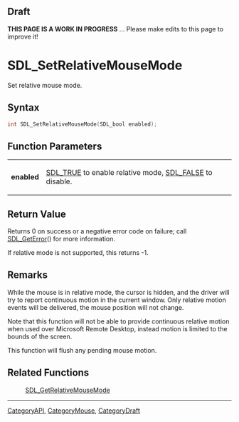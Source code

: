 
== Draft ==

'''THIS PAGE IS A WORK IN PROGRESS''' ... Please make edits to this page to improve it!
= SDL_SetRelativeMouseMode =

Set relative mouse mode.

== Syntax ==

<syntaxhighlight lang='c'>
int SDL_SetRelativeMouseMode(SDL_bool enabled);
</syntaxhighlight>

== Function Parameters ==

{|
|'''enabled'''
|[[SDL_TRUE]] to enable relative mode, [[SDL_FALSE]] to disable.
|}

== Return Value ==

Returns 0 on success or a negative error code on failure; call
[[SDL_GetError]]() for more information.

If relative mode is not supported, this returns -1.

== Remarks ==

While the mouse is in relative mode, the cursor is hidden, and the driver
will try to report continuous motion in the current window. Only relative
motion events will be delivered, the mouse position will not change.

Note that this function will not be able to provide continuous relative
motion when used over Microsoft Remote Desktop, instead motion is limited
to the bounds of the screen.

This function will flush any pending mouse motion.

== Related Functions ==

:[[SDL_GetRelativeMouseMode]]

----
[[CategoryAPI]], [[CategoryMouse]], [[CategoryDraft]]


